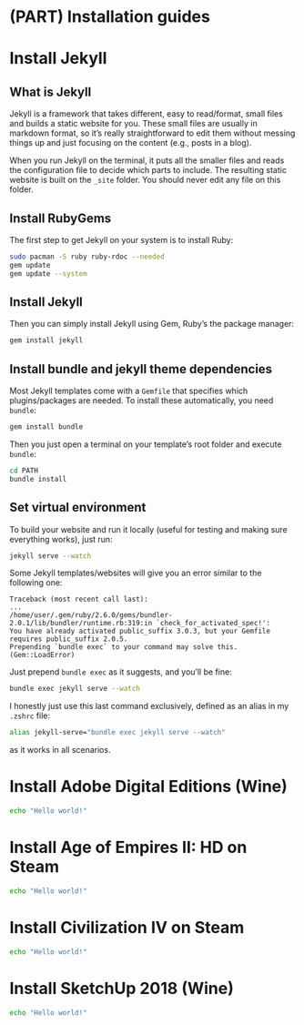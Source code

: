 # (PART) Installation guides {-}

# Install Jekyll

## What is Jekyll

Jekyll is a framework that takes different, easy to read/format, small files and builds a static website for you. These small files are usually in markdown format, so it’s really straightforward to edit them without messing things up and just focusing on the content (e.g., posts in a blog).

When you run Jekyll on the terminal, it puts all the smaller files and reads the configuration file to decide which parts to include. The resulting static website is built on the `_site` folder. You should never edit any file on this folder.

## Install RubyGems

The first step to get Jekyll on your system is to install Ruby:

```bash
sudo pacman -S ruby ruby-rdoc --needed
gem update
gem update --system
```

## Install Jekyll

Then you can simply install Jekyll using Gem, Ruby's the package manager:

```bash
gem install jekyll
```

## Install bundle and jekyll theme dependencies

Most Jekyll templates come with a `Gemfile` that specifies which plugins/packages are needed. To install these automatically, you need `bundle`:

```bash
gem install bundle
```

Then you just open a terminal on your template's root folder and execute `bundle`:
```bash
cd PATH
bundle install
```

## Set virtual environment

To build your website and run it locally (useful for testing and making sure everything works), just run:
```bash
jekyll serve --watch
```

Some Jekyll templates/websites will give you an error similar to the following one:
```
Traceback (most recent call last):
...
/home/user/.gem/ruby/2.6.0/gems/bundler-2.0.1/lib/bundler/runtime.rb:319:in `check_for_activated_spec!': 
You have already activated public_suffix 3.0.3, but your Gemfile requires public_suffix 2.0.5. 
Prepending `bundle exec` to your command may solve this. (Gem::LoadError)
```

Just prepend `bundle exec` as it suggests, and you'll be fine:
```bash
bundle exec jekyll serve --watch
```

I honestly just use this last command exclusively, defined as an alias in my `.zshrc` file:
```bash
alias jekyll-serve="bundle exec jekyll serve --watch"
```
as it works in all scenarios.

# Install Adobe Digital Editions (Wine)

```bash
echo "Hello world!"
```

# Install Age of Empires II: HD on Steam

```bash
echo "Hello world!"
```

# Install Civilization IV on Steam

```bash
echo "Hello world!"
```

# Install SketchUp 2018 (Wine)

```bash
echo "Hello world!"
```
